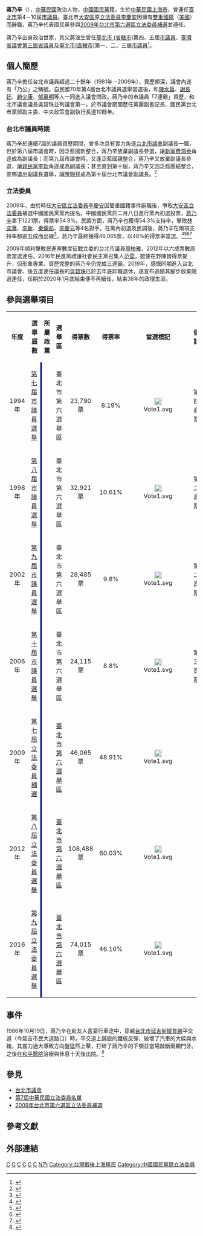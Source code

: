 {{Infobox AM
| name       = 蔣乃辛
| image      = File:Chiang Nai-shin.jpg
| width      = 
| order      = {{ROC}}[[立法院|立法院]]立法委員
| term_start   = 2009年4月6日
| term_end    = 2020年1月31日
| constituency = [[臺北市第六選舉區|臺北市第六選舉區]]
| predecessor= [[李慶安|李慶安]]
| successor= [[林奕華_(台灣)|林奕華]]
|order3     = [[File:Flag_of_Taipei_City.svg|27px]][[臺北市議會|臺北市議會]]第4－10屆[[臺北市議員|議員]]
| term_start3   =1981年12月25日	
| term_end3  =2009年4月6日
| constituency3 =[[臺北市|臺北市第六選區]]<br>（[[大安區_(臺北市)|大安區]]、[[文山區|文山區]]）
| birth_date          = {{birth date and age|1948|9|24}}
| birth_place         = {{ROC}}[[上海市_(中華民國)|上海市]]
| sex                 = 男
| nationality         = {{ROC}}
| party               = {{KMT}}
| religion = [[基督教|基督教]]
| alma_mater       = [[私立大同大學|私立大同大學]]
| educate = 
*[[大同大學_(台灣)|大同大學]]事業經營研究所碩士
*國立政治大學公企中心會計、企經班結業（學分班）
| past = 
*台北市第04屆市議員<br><span style="color: blue;">（1981年12月25日－1985年12月24日）</span>
*台北市第05屆市議員<br><span style="color: blue;">（1985年12月25日－1989年12月24日）</span>
*台北市第06屆市議員<br><span style="color: blue;">（1989年12月25日－1994年12月24日）</span>
*台北市第07屆市議員<br><span style="color: blue;">（1994年12月25日－1998年12月24日）</span>
*台北市第08屆市議員<br><span style="color: blue;">（1998年12月25日－2002年12月24日）</span>
*台北市第09屆市議員<br><span style="color: blue;">（2002年12月25日－2006年12月24日）</span>
*台北市第10屆市議員<br><span style="color: blue;">（2006年12月25日－2009年4月6日）</span>
*台北市金華國中家長會榮譽會長
*台北市金華國小家長會榮譽會長
*台北市家庭扶助中心扶幼委員會主任委員
*政治大學校友會理事
*大同大學校友會理事
*大同大學講師
*江蘇同鄉會理事
*台北市政府工務局新建工程處幫工程司
*台北市勞工檢查所檢查員
*消費者文教基金會公共政策委員
*台北市勞資關係協會常務理事
*中國國民黨臺北市議會黨團副書記長
*中國國民黨臺北市黨部副主委
*中中國國民黨中央政策會副執行長
*立法院（第七屆）委員<br><span style="color: blue;">（2009年－2012年）</span>
*立法院（第八屆）委員<br><span style="color: blue;">（2012年－2016年）</span>
*立法院（第九屆）委員<br><span style="color: blue;">（2016年－2020年）</span>
}}
'''蔣乃辛'''（{{bd|1948年|9月24日|||catIdx=J蔣}}），[[中華民國|中華民國]]政治人物，[[中國國民黨|中國國民黨]]籍，生於[[中華民國|中華民國]][[上海市_(中華民國)|上海市]]，曾連任[[臺北市|臺北市]]第4－10屆[[台北市議會|市議員]]。臺北市[[大安區_(臺北市)|大安區]]原[[立法委員|立法委員]][[李慶安|李慶安]]因擁有[[雙重國籍|雙重國籍]]（[[美國|美國]]）而辭職，蔣乃辛代表國民黨參與[[2009年台北市第六選區立法委員補選|2009年台北市第六選區立法委員補選]]並連任。

蔣乃辛出身政治世家，其父蔣淦生曾任[[臺北市_(省轄市)|臺北市 (省轄市)]]第四、五屆[[臺北市_(省轄市)|市議員]]、[[臺灣省議會|臺灣省議會]][[臺灣省議會|第三屆省議員]]及[[臺北市|臺北市(直轄市)]]第一、二、三屆[[臺北市議會|市議員]]<ref>{{cite news|title=臺灣省議會-蔣淦生|url=http://www.tpa.gov.tw/opencms/digital/area/past/past01/member0028.html|accessdate=2016-06-14|archive-date=2016-04-24|archive-url=https://web.archive.org/web/20160424152804/http://www.tpa.gov.tw/opencms/digital/area/past/past01/member0028.html|dead-url=no}}</ref>。

== 個人簡歷 ==
<!--政績可以寫，但是要補上可靠來源，也就是第三方可靠中立資料來源，現時的政績資料來源為政治人物本身blog，因此暫時移至討論頁，待補上可靠來源後移回-->
蔣乃辛擔任台北市議員超過二十餘年（1981年－2009年），資歷頗深，議會內遂有「乃公」之稱號。自民國70年第4屆台北市議員選舉當選後，和[[陳水扁|陳水扁]]、[[謝長廷|謝長廷]]、[[趙少康|趙少康]]、[[郁慕明|郁慕明]]等人一同進入議會問政。蔣乃辛的市議員「7連霸」資歷，和北市議會議長吳碧珠並列議會第一。於市議會期間歷任黨團副書記長、國民黨台北市黨部副主委、中央政策會副執行長達10餘年。

===台北市議員時期===
蔣乃辛於連續7屆的議員資歷期間，曾多次具有實力角逐[[台北市議會|台北市議會]]副議長一職，但於第八屆市議會時，因泛藍國新整合，蔣乃辛放棄副議長參選，讓[[新黨|新黨]][[費鴻泰|費鴻泰]]角逐成為副議長；而第九屆市議會時，又逢泛藍國親整合，蔣乃辛又放棄副議長參選，讓[[親民黨|親民黨]][[李新_(台灣政治人物)|李新]]角逐成為副議長；甚至直到第十屆，蔣乃辛又因泛藍團結整合，宣佈退出副議長選舉，讓[[陳錦祥|陳錦祥]]成為第十屆台北市議會副議長。<ref>{{cite news|title=國民黨籍議員蔣乃辛宣布退出臺北市副議長選舉|url=http://tw.people.com.cn/BIG5/14812/14875/5210026.html|accessdate=2009-03-30|archive-date=2016-03-04|archive-url=https://web.archive.org/web/20160304062050/http://tw.people.com.cn/BIG5/14812/14875/5210026.html|dead-url=no}}</ref>

===立法委員===
2009年，由於時任[[大安區_(臺北市)|大安區]][[立法委員|立法委員]][[李慶安|李慶安]]因雙重國籍事件辭職後，爭取[[大安區_(臺北市)|大安區]][[立法委員|立法委員]]補選中國國民黨黨內提名。中國國民黨於二月八日進行黨內初選投票，[[蔣乃辛|蔣乃辛]]拿下1221票，得票率54.8%。民調方面，蔣乃辛也獲得54.3%支持率，擊敗[[林奕華|林奕華]]、[[李新_(台灣政治人物)|李新]]、[[秦儷舫|秦儷舫]]、[[李慶元|李慶元]]等4名對手。在黨內初選及民調後，蔣乃辛在兩項支持率都逾五成而出線<ref>{{cite news|title=藍營立委補選初選 蔣乃辛出線|url=http://www.taiwanus.net/news/news/2009/200902081022321729.htm|accessdate=2009-03-16|archive-date=2009-02-11|archive-url=https://web.archive.org/web/20090211190211/http://taiwanus.net/news/news/2009/200902081022321729.htm|dead-url=no}}</ref>，蔣乃辛最終獲得46,065票，以48%的得票率當選。<ref>{{cite news|title=大安區立委補選輸不得！ 吳伯雄親自帶蔣乃辛拜票|url=http://news.tvbs.com.tw/old-news.html?nid=124443}}</ref><ref>{{cite news|title=《蔣乃辛：彌補藍營初選裂痕　團結勝選》|url=http://n.yam.com/cna/politics/200902/20090208586044.html}}</ref><ref>{{cite news|title=接替李慶安 蔣乃辛當選|url=http://2014.kmt.org.tw/page.aspx?id=42|accessdate=2016-06-20|archive-date=2016-02-04|archive-url=https://web.archive.org/web/20160204004418/http://2014.kmt.org.tw/page.aspx?id=42|dead-url=no}}</ref><ref>{{cite news|title=大安區立委補選　國民黨推蔣乃辛|url=http://news.tvbs.com.tw/old-news.html?nid=120683}}</ref>

2009年順利擊敗民進黨數度征戰立委的台北市議員[[周柏雅|周柏雅]]，2012年以六成票數高票當選連任。2016年民進黨禮讓社會民主黨召集人[[范雲|范雲]]，雖使在野陣營得票提升，但形象專業、資歷完整的蔣乃辛仍完成三連霸。2019年，感慨同期進入台北市議會、後五度連任議長的[[吳碧珠|吳碧珠]]已於去年底卸職退休，遂宣布追隨其腳步放棄競選連任，任期於2020年1月底結束便不再續任，結束38年的政壇生涯。

==參與選舉項目==
{| class="wikitable"
|align="center"|'''年度'''
|align="center"|'''選舉屆數'''
|align="center"|'''所屬政黨'''
|align="center"|'''選舉區'''
|align="center"|'''得票數'''
|align="center"|'''得票率'''
|align="center"|'''當選標記'''
|align="center"|'''備註'''
|-
|rowspan=1 align="center"|1994年
|rowspan=1 align="center"|[[1994年中華民國省市長暨省市議員選舉|第七屆市議員選舉]]
|style="border-left:4px solid #000099;"align="center"|{{KMT}}
|align="center"|臺北市第六選舉區
|align="center"|23,790票
|align="center"|8.19%
|align="center"|[[File:Vote1.svg|20px]]
|align="center"|第四高票
|-
|rowspan=1 align="center"|1998年
|rowspan=1 align="center"|[[1998年中華民國直轄市市長暨市議員選舉|第八屆市議員選舉]]
|style="border-left:4px solid #000099;"align="center"|{{KMT}}
|align="center"|臺北市第六選舉區
|align="center"|32,921票
|align="center"|10.61%
|align="center"|[[File:Vote1.svg|20px]]
|align="center"|第二高票
|-
|rowspan=1 align="center"|2002年
|rowspan=1 align="center"|[[2002年中華民國直轄市市長暨市議員選舉|第九屆市議員選舉]]
|style="border-left:4px solid #000099;"align="center"|{{KMT}}
|align="center"|臺北市第六選舉區
|align="center"|28,485票
|align="center"|9.8%
|align="center"|[[File:Vote1.svg|20px]]
|align="center"|第二高票
|-
|rowspan=1 align="center"|2006年
|rowspan=1 align="center"|[[2006年中華民國直轄市市長暨市議員選舉|第十屆市議員選舉]]
|style="border-left:4px solid #000099;"align="center"|{{KMT}}
|align="center"|臺北市第六選舉區
|align="center"|24,115票
|align="center"|8.8%
|align="center"|[[File:Vote1.svg|20px]]
|align="center"|第三高票
|-
|rowspan=1 align="center"|2009年
|rowspan=1 align="center"|[[2009年臺北市第六選舉區立法委員缺額補選|第七屆立法委員補選]]
|style="border-left:4px solid #000099;"align="center"|{{KMT}}
|align="center"|[[臺北市第六選舉區|臺北市第六選舉區]]
|align="center"|46,065票
|align="center"|48.91%
|align="center"|[[File:Vote1.svg|20px]]
|align="center"|
|-
|rowspan=1 align="center"|2012年
|rowspan=1 align="center"|[[2012年中華民國立法委員選舉|第八屆立法委員選舉]]
|style="border-left:4px solid #000099;"align="center"|{{KMT}}
|align="center"|[[臺北市第六選舉區|臺北市第六選舉區]]
|align="center"|108,488票
|align="center"|60.03%
|align="center"|[[File:Vote1.svg|20px]]
|align="center"|
|-
|rowspan=1 align="center"|2016年
|rowspan=1 align="center"|[[2016年中華民國立法委員選舉|第九屆立法委員選舉]]
|style="border-left:4px solid #000099;"align="center"|{{KMT}}
|align="center"|[[臺北市第六選舉區|臺北市第六選舉區]]
|align="center"|74,015票
|align="center"|46.10%
|align="center"|[[File:Vote1.svg|20px]]
|align="center"|
|}

==事件==
1986年10月19日，蔣乃辛在赴友人喜宴行車途中，穿越[[台北市|台北市]][[延吉街|延吉街]][[縱貫線_(鐵路)|縱貫線]]平交道（今延吉市民大道路口）時，平交道上鋪設的鐵板反彈，破壞了汽車的大樑與水箱，其震力過大導致方向盤猛然上擊，打碎了蔣乃辛的下顎並當場敲斷兩顆門牙。之後在[[臺北市立聯合醫院和平院區|和平醫院]]治療與休息十天後出院。<ref name="被鐵板反彈車毀人傷　暴露平交道危機重重">{{cite book|title=《被鐵板反彈車毀人傷　暴露平交道危機重重》|location=[[台北市|台北市]]|publisher=[[自立晚報|自立晚報]]|year=1986年|date=11月3日}}</ref>

== 參見 ==
* [[台北市議會|台北市議會]]
* [[第7屆中華民國立法委員名單|第7屆中華民國立法委員名單]]
* [[2009年台北市第六選區立法委員補選|2009年台北市第六選區立法委員補選]]

== 參考文獻 ==
{{reflist}}

== 外部連結 ==

{{中華民國第九屆立法委員}}
{{中華民國第八屆立法委員}}
{{中華民國第七屆立法委員}}
{{第10屆臺北市議員}}
{{第9屆臺北市議員}}
{{第8屆臺北市議員}}
{{第7屆臺北市議員}}

{{DEFAULTSORT:Chiang蔣}}
[[Category:第4屆臺北市議員|C]]
[[Category:第5屆臺北市議員|C]]
[[Category:第6屆臺北市議員|C]]
[[Category:中國國民黨黨員|C]]
[[Category:國立政治大學校友|C]]
[[Category:大同大學校友_(台灣)|C]]
[[Category:蔣姓|N乃]]
[[Category:台灣戰後上海移民|Category:台灣戰後上海移民]]
[[Category:中國國民黨籍立法委員|Category:中國國民黨籍立法委員]]